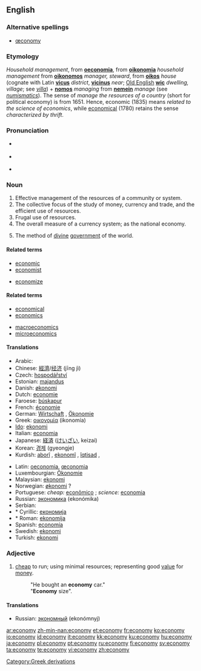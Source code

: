 {{wikipedia|dab=economy (disambiguation)|economy}}
==English==
===Alternative spellings===
* [[œconomy]]

===Etymology===
''Household management'', from {{L.}} '''[[oeconomia]]''', from {{Gk.}} '''[[oikonomia]]''' ''household management'' from '''[[oikonomos]]''' ''manager, steward'', from '''[[oikos]]''' ''house'' (cognate with Latin '''[[vicus]]''' ''district'', '''[[vicinus]]''' ''near''; [[w:Old English|Old English]] '''[[wic]]''' ''dwelling, village''; see ''[[villa]]'') + '''[[nomos]]''' ''managing'' from '''[[nemein]]''' ''manage'' (see ''[[numismatics]]''). The sense of ''manage the resources of a country'' (short for political economy) is from 1651. Hence, economic (1835) means ''related to the science of economics'', while [[economical]] (1780) retains the sense ''characterized by thrift''.

===Pronunciation===
* {{RP}} {{IPA|/iːˈkɒnəmi/}}
* {{US}} {{enPR|/ĕ'kô'nô'mĕ/}}
* {{audio|en-us-economy.ogg|Audio (US)}}


===Noun===
{{wikipedia}}
{{en-noun|econom|ies}}

# Effective management of the resources of a community or system.
# The collective focus of the study of money, currency and trade, and the efficient use of resources.
# Frugal use of resources.
# The overall measure of a currency system; as the national economy.
# {{theology}} The method of [[divine]] [[government]] of the world.

====Related terms====
{{rel-top|terms derived from economy}}
* [[economic]]
* [[economist]]
{{rel-mid}}
* [[economize]]
{{rel-bottom}}

====Related terms====
{{rel-top|terms related to economy}}
* [[economical]]
* [[economics]]
{{rel-mid}}
* [[macroeconomics]]
* [[microeconomics]]
{{rel-bottom}}

====Translations====
{{checktrans-top}}
* Arabic: {{ARchar|[[إقتصاد]]}} {{IPAchar|(iqtiʂād)}}
* Chinese: [[經濟]]/[[经济]] (jīng jì)
* Czech: [[hospodářství]] {{n}}
* Estonian: [[majandus]]
* Danish: [[økonomi]] {{c}}
* Dutch: [[economie]] {{f}}
* Faroese: [[búskapur]] {{m}}
* French: [[économie]] {{f}}
* German: [[Wirtschaft]] {{f}}, [[Ökonomie]] {{f}}
* Greek: [[οικονομία]] (ikonomía) {{f}}
* [[Ido]]: [[ekonomi]]
* Italian: [[economia]] {{f}}
* Japanese: [[経済]] ([[けいざい]], keizai)
* Korean: [[경제]] (gyeongje)
* Kurdish: [[aborî]] {{f}}, [[ekonomî]] {{f}}, [[îqtisad]] {{f}}, {{KUchar|[[ئابووری]]}}
{{trans-mid}}
* Latin: [[oeconomia]], [[œconomia]] {{f}}
* Luxembourgian: [[Ökonomie]] {{f}}
* Malaysian: [[ekonomi]]
* Norwegian: [[økonomi]] ? {{f}}
* Portuguese: ''cheap:'' [[econômico]] {{m}}; ''science:'' [[economia]] {{f}}
* Russian: [[экономика]] (ekonómika) {{f}}
* Serbian:
* * Cyrillic: [[економија]] {{f}}
* * Roman: [[ekonomija]] {{f}}
* Spanish: [[economía]] {{f}}
* Swedish: [[ekonomi]]
* Turkish: [[ekonomi]]
{{trans-bottom}}

===Adjective===
{{en-adj}}

# [[cheap]] to run; using minimal resources; representing good [[value]] for [[money]].
#: "He bought an '''economy''' car."
#: "'''Economy''' size".

====Translations====
* Russian: [[экономный]] (ekonómnyj)

[[Category:Greek derivations]]

[[ar:economy]]
[[zh-min-nan:economy]]
[[et:economy]]
[[fr:economy]]
[[ko:economy]]
[[io:economy]]
[[id:economy]]
[[it:economy]]
[[kk:economy]]
[[ku:economy]]
[[hu:economy]]
[[ja:economy]]
[[pl:economy]]
[[pt:economy]]
[[ru:economy]]
[[fi:economy]]
[[sv:economy]]
[[ta:economy]]
[[te:economy]]
[[vi:economy]]
[[zh:economy]]